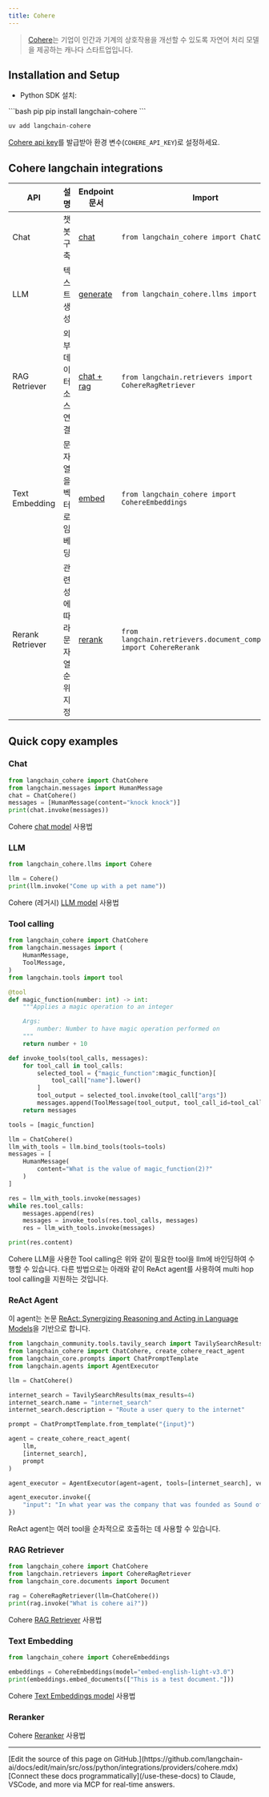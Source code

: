 ```yaml
---
title: Cohere
---
```


>[Cohere](https://cohere.ai/about)는 기업이 인간과 기계의 상호작용을 개선할 수 있도록 자연어 처리 모델을 제공하는 캐나다 스타트업입니다.

## Installation and Setup
- Python SDK 설치:
<CodeGroup>
```bash pip
pip install langchain-cohere
```

```bash uv
uv add langchain-cohere
```
</CodeGroup>

[Cohere api key](https://dashboard.cohere.ai/)를 발급받아 환경 변수(`COHERE_API_KEY`)로 설정하세요.

## Cohere langchain integrations

|API|설명|Endpoint 문서|Import|사용 예시|
|---|---|---|---|---|
|Chat|챗봇 구축|[chat](https://docs.cohere.com/reference/chat)|`from langchain_cohere import ChatCohere`|[cohere.ipynb](/oss/python/integrations/chat/cohere)|
|LLM|텍스트 생성|[generate](https://docs.cohere.com/reference/generate)|`from langchain_cohere.llms import Cohere`|[cohere.ipynb](/oss/python/integrations/llms/cohere)|
|RAG Retriever|외부 데이터 소스 연결|[chat + rag](https://docs.cohere.com/reference/chat)|`from langchain.retrievers import CohereRagRetriever`|[cohere.ipynb](/oss/python/integrations/retrievers/cohere)|
|Text Embedding|문자열을 벡터로 임베딩|[embed](https://docs.cohere.com/reference/embed)|`from langchain_cohere import CohereEmbeddings`|[cohere.ipynb](/oss/python/integrations/text_embedding/cohere)|
|Rerank Retriever|관련성에 따라 문자열 순위 지정|[rerank](https://docs.cohere.com/reference/rerank)|`from langchain.retrievers.document_compressors import CohereRerank`|[cohere.ipynb](/oss/python/integrations/retrievers/cohere-reranker)|

## Quick copy examples

### Chat

```python
from langchain_cohere import ChatCohere
from langchain.messages import HumanMessage
chat = ChatCohere()
messages = [HumanMessage(content="knock knock")]
print(chat.invoke(messages))
```

Cohere [chat model](/oss/python/integrations/chat/cohere) 사용법

### LLM


```python
from langchain_cohere.llms import Cohere

llm = Cohere()
print(llm.invoke("Come up with a pet name"))
```

Cohere (레거시) [LLM model](/oss/python/integrations/llms/cohere) 사용법

### Tool calling
```python
from langchain_cohere import ChatCohere
from langchain.messages import (
    HumanMessage,
    ToolMessage,
)
from langchain.tools import tool

@tool
def magic_function(number: int) -> int:
    """Applies a magic operation to an integer

    Args:
        number: Number to have magic operation performed on
    """
    return number + 10

def invoke_tools(tool_calls, messages):
    for tool_call in tool_calls:
        selected_tool = {"magic_function":magic_function}[
            tool_call["name"].lower()
        ]
        tool_output = selected_tool.invoke(tool_call["args"])
        messages.append(ToolMessage(tool_output, tool_call_id=tool_call["id"]))
    return messages

tools = [magic_function]

llm = ChatCohere()
llm_with_tools = llm.bind_tools(tools=tools)
messages = [
    HumanMessage(
        content="What is the value of magic_function(2)?"
    )
]

res = llm_with_tools.invoke(messages)
while res.tool_calls:
    messages.append(res)
    messages = invoke_tools(res.tool_calls, messages)
    res = llm_with_tools.invoke(messages)

print(res.content)
```
Cohere LLM을 사용한 Tool calling은 위와 같이 필요한 tool을 llm에 바인딩하여 수행할 수 있습니다.
다른 방법으로는 아래와 같이 ReAct agent를 사용하여 multi hop tool calling을 지원하는 것입니다.

### ReAct Agent

이 agent는 논문
[ReAct: Synergizing Reasoning and Acting in Language Models](https://arxiv.org/abs/2210.03629)을 기반으로 합니다.

```python
from langchain_community.tools.tavily_search import TavilySearchResults
from langchain_cohere import ChatCohere, create_cohere_react_agent
from langchain_core.prompts import ChatPromptTemplate
from langchain.agents import AgentExecutor

llm = ChatCohere()

internet_search = TavilySearchResults(max_results=4)
internet_search.name = "internet_search"
internet_search.description = "Route a user query to the internet"

prompt = ChatPromptTemplate.from_template("{input}")

agent = create_cohere_react_agent(
    llm,
    [internet_search],
    prompt
)

agent_executor = AgentExecutor(agent=agent, tools=[internet_search], verbose=True)

agent_executor.invoke({
    "input": "In what year was the company that was founded as Sound of Music added to the S&P 500?",
})
```
ReAct agent는 여러 tool을 순차적으로 호출하는 데 사용할 수 있습니다.

### RAG Retriever

```python
from langchain_cohere import ChatCohere
from langchain.retrievers import CohereRagRetriever
from langchain_core.documents import Document

rag = CohereRagRetriever(llm=ChatCohere())
print(rag.invoke("What is cohere ai?"))
```

Cohere [RAG Retriever](/oss/python/integrations/retrievers/cohere) 사용법

### Text Embedding

```python
from langchain_cohere import CohereEmbeddings

embeddings = CohereEmbeddings(model="embed-english-light-v3.0")
print(embeddings.embed_documents(["This is a test document."]))
```

Cohere [Text Embeddings model](/oss/python/integrations/text_embedding/cohere) 사용법

### Reranker

Cohere [Reranker](/oss/python/integrations/retrievers/cohere-reranker) 사용법

---

<Callout icon="pen-to-square" iconType="regular">
    [Edit the source of this page on GitHub.](https://github.com/langchain-ai/docs/edit/main/src/oss/python/integrations/providers/cohere.mdx)
</Callout>
<Tip icon="terminal" iconType="regular">
    [Connect these docs programmatically](/use-these-docs) to Claude, VSCode, and more via MCP for    real-time answers.
</Tip>
